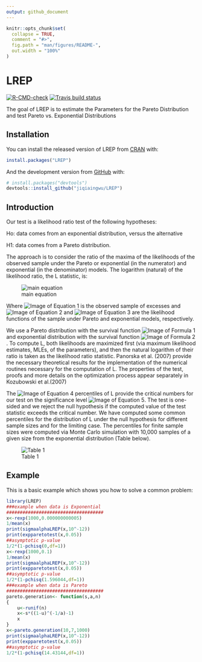 ```yaml
---
output: github_document
---
```


<!-- README.md is generated from README.Rmd. Please edit that file -->

```r
knitr::opts_chunk$set(
  collapse = TRUE,
  comment = "#>",
  fig.path = "man/figures/README-",
  out.width = "100%"
)
```

# LREP

<!-- badges: start -->
[![R-CMD-check](https://github.com/jiqiaingwu/LREP/workflows/R-CMD-check/badge.svg)](https://github.com/jiqiaingwu/LREP/actions)
[![Travis build status](https://travis-ci.com/jiqiaingwu/LREP.svg?branch=main)](https://travis-ci.com/jiqiaingwu/LREP)
<!-- badges: end -->

The goal of LREP is to estimate the Parameters for the Pareto Distribution and test Pareto vs. Exponential Distributions

## Installation

You can install the released version of LREP from [CRAN](https://CRAN.R-project.org) with:

``` r
install.packages("LREP")
```

And the development version from [GitHub](https://github.com/) with:

``` r
# install.packages("devtools")
devtools::install_github("jiqiaingwu/LREP")
```
## Introduction

Our test is a likelihood ratio test of the following hypotheses: 

Ho: data comes from an exponential distribution, versus the alternative

H1: data comes from a Pareto distribution.

The approach is to consider the ratio of the maxima of the likelihoods of the observed sample under the Pareto or exponential (in the numerator) and exponential (in the denominator) models. The logarithm (natural) of the likelihood ratio, the L statistic, is:

![main equation](https://latex.codecogs.com/svg.image?L=log%5Cfrac%7Bmax(%5Cunderset%7B%5Calpha%20%3E0,s%3E0%7D%7Bsup%7DL_%7BPareto%7D(%5Cvec%7Bx%7D%7C%5Calpha,s),%5Cunderset%7B%5Csigma%20%3E0%7D%7Bsup%7DL_%7Bexp%7D(%5Cvec%7Bx%7D%20%7C%20%5Csigma%20))%7D%7B%5Cunderset%7B%5Csigma%20%3E0%7D%7Bsup%7DL_%7Bexp%7D(%5Cvec%7Bx%7D%7C%5Csigma%20)%7D)

Where ![Image of Equation 1](https://latex.codecogs.com/svg.image?%5Cvec%7Bx%7D) is the observed sample of excesses and ![Image of Equation 2](https://latex.codecogs.com/svg.image?L_%7BPareto%7D(%5Cvec%7Bx%7D%7C%5Calpha%20,s)) and ![Image of Equation 3](https://latex.codecogs.com/svg.image?L_%7Bexp%7D(%5Cvec%7Bx%7D%7C%5Csigma%20)) are the likelihood functions of the sample under Pareto and exponential models, respectively. 


We use a Pareto distribution with the survival function ![Image of Formula 1](https://latex.codecogs.com/svg.image?S(x)=P(X%3Ex)=(%5Cfrac%7B1%7D%7B1&plus;%5Cfrac%7Bx%7D%7Bs%5Calpha%7D%7D)%5E%7Ba%7D) and exponential distribution with the survival function ![Image of Formula 2](https://latex.codecogs.com/svg.image?S(x)=P(X%3Ex)=exp(-%20%5Cfrac%7Bx%7D%7B%5Csigma%20%7D)). To compute L, both likelihoods are maximized first (via maximum likelihood estimates, MLEs, of the parameters), and then the natural logarithm of their ratio is taken as the likelihood ratio statistic. Panorska et al. (2007) provide the necessary theoretical results for the implementation of the numerical routines necessary for the computation of L. The properties of the test, proofs and more details on the optimization process appear separately in Kozubowski et al.(2007)

The ![Image of Equation 4](https://latex.codecogs.com/svg.image?(1%20-%20%5Cgamma)100) percentiles of L provide the critical numbers for our test on the significance level ![Image of Equation 5](https://latex.codecogs.com/svg.image?%5Cgamma%20). The test is one-sided and we reject the null hypothesis if the computed value of the test statistic exceeds the critical number. We have computed some common percentiles for the distribution of L under the null hypothesis for different sample sizes and for the limiting case. The percentiles for finite sample sizes were computed via Monte Carlo simulation with 10,000 samples of a given size from the exponential distribution (Table below).

![Table 1](man/figures/Table1.png)


## Example

This is a basic example which shows you how to solve a common problem:

```r
library(LREP)
###example when data is Exponential
####################################
x<-rexp(1000,0.000000000005)
1/mean(x)
print(sigmaalphaLREP(x,10^-12))
print(expparetotest(x,0.05))
##asymptotic p-value
1/2*(1-pchisq(0,df=1))
x<-rexp(1000,0.1)
1/mean(x)
print(sigmaalphaLREP(x,10^-12))
print(expparetotest(x,0.05))
##asymptotic p-value
1/2*(1-pchisq(1.596044,df=1))
###example when data is Pareto
####################################
pareto.generation<- function(s,a,n)
{
	u<-runif(n)
	x<-s*((1-u)^(-1/a)-1)
	x
}
x<-pareto.generation(10,7,1000)
print(sigmaalphaLREP(x,10^-12))
print(expparetotest(x,0.05))
##asymptotic p-value
1/2*(1-pchisq(14.43144,df=1))
```
